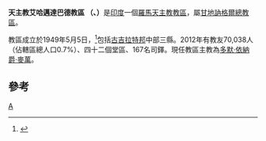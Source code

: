 {{Infobox Roman Catholic diocese
|Roman Catholic Diocese of = 天主教艾哈邁達巴德教區
|Latin name of diocese = Dioecesis Ahmedabadensis

|image =
|caption =
|location = [[印度|印度]]
|territory = [[古吉拉特邦|古吉拉特邦]]中部
|population =70,038

|rite = 拉丁禮
|patron =
|province = 甘地訥格爾
|established = 1949年
|cathedral = 嘉模聖母主教座堂
|co-cathedral =
|leadership = 主教
|website =
|教宗 =
|metropolitan =
|ordinary = 多默‧依納爵‧麥萬
|coadjutor bishop =
|auxiliary =
}}
'''天主教艾哈邁達巴德教區 （{{lang-la|Dioecesis Ahmedabadensis}}、{{lang-en|Diocese of Ahmedabad}}）'''是[[印度|印度]]一個[[羅馬天主教|羅馬天主教]][[教區|教區]]，屬[[天主教甘地訥格爾總教區|甘地訥格爾總教區]]。

教區成立於1949年5月5日，<ref>{{cite journal
|journal=[[宗座公報|宗座公報]]
|publisher=[[梵蒂岡出版社|梵蒂岡出版社]]
|date=1949年
|volume=41
|title=Bombayensis Archidioecesis
|page=483
|url=http://www.vatican.va/archive/aas/documents/AAS%2098%20%5B2006%5D%20-%20ocr.pdf
|access-date=2013-12-13
|archive-date=2010-03-27
|archive-url=https://web.archive.org/web/20100327071121/http://www.vatican.va/archive/aas/documents/AAS%2098%20%5B2006%5D%20-%20ocr.pdf
|dead-url=no
}}</ref>包括[[古吉拉特邦|古吉拉特邦]]中部三縣。2012年有教友70,038人（佔轄區總人口0.7%）、四十二個堂區、167名司鐸。現任教區主教為[[多默‧依納爵‧麥萬|多默‧依納爵‧麥萬]]。

==參考==
{{reflist}}

{{印度天主教拉丁禮教區}}
[[Category:印度天主教教區|A]]